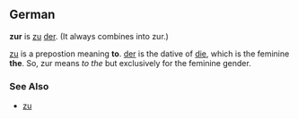 ==German==

'''zur''' is [[zu]] [[der]]. (It always combines into zur.)

[[zu]] is a prepostion meaning '''to'''. [[der]] is the dative of [[die]], which is the feminine '''the'''. So, zur means ''to the'' but exclusively for the feminine gender.

=== See Also ===
* [[zu]]